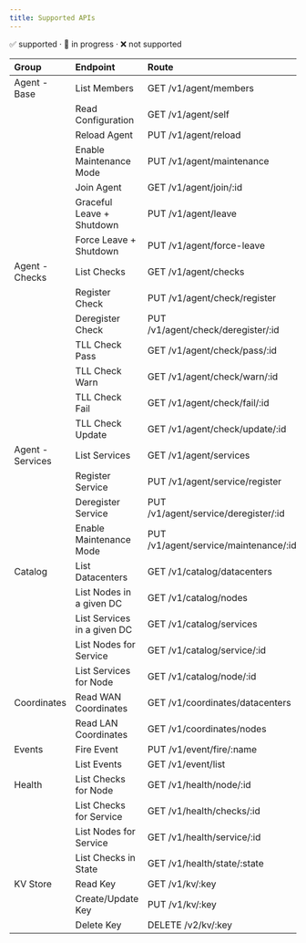 ```yaml
---
title: Supported APIs
---
```


✅ supported · 🚧 in progress · ❌ not supported

| Group            | Endpoint                    | Route                                 | Status |
|:-----------------|:----------------------------|:--------------------------------------|:------:|
| Agent - Base     | List Members                | GET /v1/agent/members                 |   ✅    |
|                  | Read Configuration          | GET /v1/agent/self                    |   ❌    |
|                  | Reload Agent                | PUT /v1/agent/reload                  |   🚧   |
|                  | Enable Maintenance Mode     | PUT /v1/agent/maintenance             |   ✅    |
|                  | Join Agent                  | GET /v1/agent/join/:id                |   🚧   |
|                  | Graceful Leave + Shutdown   | PUT /v1/agent/leave                   |   ✅    |
|                  | Force Leave + Shutdown      | PUT /v1/agent/force-leave             |   ✅    |
| Agent - Checks   | List Checks                 | GET /v1/agent/checks                  |   ✅    |
|                  | Register Check              | PUT /v1/agent/check/register          |   ✅    |
|                  | Deregister Check            | PUT /v1/agent/check/deregister/:id    |   ✅    |
|                  | TLL Check Pass              | GET /v1/agent/check/pass/:id          |   ✅    |
|                  | TLL Check Warn              | GET /v1/agent/check/warn/:id          |   ✅    |
|                  | TLL Check Fail              | GET /v1/agent/check/fail/:id          |   ✅    |
|                  | TLL Check Update            | GET /v1/agent/check/update/:id        |   ✅    |
| Agent - Services | List Services               | GET /v1/agent/services                |   ✅    |
|                  | Register Service            | PUT /v1/agent/service/register        |   ✅    |
|                  | Deregister Service          | PUT /v1/agent/service/deregister/:id  |   ✅    |
|                  | Enable Maintenance Mode     | PUT /v1/agent/service/maintenance/:id |   ✅    |
| Catalog          | List Datacenters            | GET /v1/catalog/datacenters           |   ✅    |
|                  | List Nodes in a given DC    | GET /v1/catalog/nodes                 |   ✅    |
|                  | List Services in a given DC | GET /v1/catalog/services              |   ✅    |
|                  | List Nodes for Service      | GET /v1/catalog/service/:id           |   ✅    |
|                  | List Services for Node      | GET /v1/catalog/node/:id              |   ✅    |
| Coordinates      | Read WAN Coordinates        | GET /v1/coordinates/datacenters       |   ❌    |
|                  | Read LAN Coordinates        | GET /v1/coordinates/nodes             |   ❌    |
| Events           | Fire Event                  | PUT /v1/event/fire/:name              |   ✅    |
|                  | List Events                 | GET /v1/event/list                    |   ✅    |
| Health           | List Checks for Node        | GET /v1/health/node/:id               |   ✅    |
|                  | List Checks for Service     | GET /v1/health/checks/:id             |   ❌    |
|                  | List Nodes for Service      | GET /v1/health/service/:id            |   ✅    |
|                  | List Checks in State        | GET /v1/health/state/:state           |   ✅    |
| KV Store         | Read Key                    | GET /v1/kv/:key                       |   ✅    |
|                  | Create/Update Key           | PUT /v1/kv/:key                       |   ✅    |
|                  | Delete Key                  | DELETE /v2/kv/:key                    |   ✅    |

